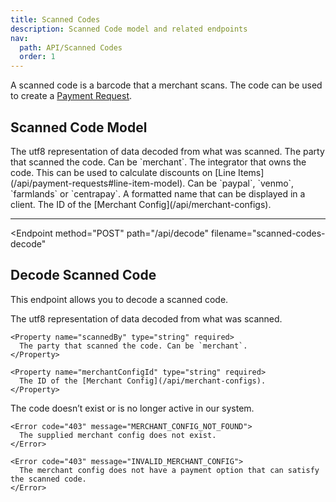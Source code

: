 ```yaml
---
title: Scanned Codes
description: Scanned Code model and related endpoints
nav:
  path: API/Scanned Codes
  order: 1
---
```


A scanned code is a barcode that a merchant scans. The code can be used to create a [Payment Request](/api/payment-requests).

## Scanned Code Model


<Properties>
  <Property name="code" type="string">
    The utf8 representation of data decoded from what was scanned.
  </Property>

  <Property name="scannedBy" type="string">
    The party that scanned the code. Can be `merchant`.
  </Property>

  <Property name="provider" type="string">
    The integrator that owns the code. This can be used to calculate discounts on [Line Items](/api/payment-requests#line-item-model). Can be `paypal`, `venmo`, `farmlands` or `centrapay`.
  </Property>

  <Property name="displayName" type="string">
    A formatted name that can be displayed in a client.
  </Property>

  <Property name="merchantConfigId" type="string">
    The ID of the [Merchant Config](/api/merchant-configs).
  </Property>
</Properties>

---

<Endpoint
  method="POST"
  path="/api/decode"
  filename="scanned-codes-decode"
>
  ## Decode Scanned Code

  This endpoint allows you to decode a scanned code.

  <Properties>
    <Property name="code" type="string" required>
      The utf8 representation of data decoded from what was scanned.
    </Property>

    <Property name="scannedBy" type="string" required>
      The party that scanned the code. Can be `merchant`.
    </Property>

    <Property name="merchantConfigId" type="string" required>
      The ID of the [Merchant Config](/api/merchant-configs).
    </Property>
  </Properties>

  <Properties heading="Errors">
    <Error code="403" message="UNKNOWN_CODE">
      The code doesn’t exist or is no longer active in our system.
    </Error>

    <Error code="403" message="MERCHANT_CONFIG_NOT_FOUND">
      The supplied merchant config does not exist.
    </Error>

    <Error code="403" message="INVALID_MERCHANT_CONFIG">
      The merchant config does not have a payment option that can satisfy the scanned code.
    </Error>
  </Properties>
</Endpoint>
